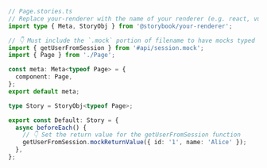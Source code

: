 ```ts
// Page.stories.ts
// Replace your-renderer with the name of your renderer (e.g. react, vue3)
import type { Meta, StoryObj } from '@storybook/your-renderer';

// 👇 Must include the `.mock` portion of filename to have mocks typed correctly
import { getUserFromSession } from '#api/session.mock';
import { Page } from './Page';

const meta: Meta<typeof Page> = {
  component: Page,
};
export default meta;

type Story = StoryObj<typeof Page>;

export const Default: Story = {
  async beforeEach() {
    // 👇 Set the return value for the getUserFromSession function
    getUserFromSession.mockReturnValue({ id: '1', name: 'Alice' });
  },
};
```
